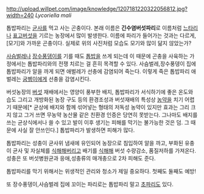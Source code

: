 http://upload.willpet.com/image/knowledge/1207181220322056812.jpg?width=240
''Lycoriella mali''

톱밥파리는 [[균사]]를 먹고 사는 곤충이다. 본래 이름은 '''긴수염버섯파리'''로 이름처럼 [[느타리]]나 [[표고버섯]]을 기르는 농장에서 많이 발생한다. 이름에 파리가 들어가는 것과는 다르게, [모기]와 가까운 곤충이다. 실제로 위의 사진처럼 모습도 모기와 많이 닮지 않았는가?

[[사슴벌레]]나 [[장수풍뎅이]]를 기를 때도 [[톱밥]]을 쓰게 되는데 이 때문에 곤충을 사육하는 가정에서는 톱밥파리와의 전쟁 치르는 걸 흔히 목격할 수 있다. 사슴벌레,장수풍뎅이 집에 톱밥파리가 알을 까게 되면 애벌레가 선충에 감염되어 죽는다. 이렇게 죽은 톱밥파리 애벌레는 [[굼벵이]]에게 선충을 감염시킨다.

버섯농장의 [[버섯]] 재배에서는 영양이 풍부한 배지, 톱밥파리가 서식하기에 좋은 온도와 습도 그리고 개방화된 농장 구도 등의 환경조성과 버섯재배의 특성상 [[농약]]을 치기 어렵기 때문에[* 균상에 배지와 함께 섞어넣는 형태의 저독성 농약이 있지만 효과는 그리 크지 않고 그거 쓰면 무농약 농산물 같은 친환경 인증은 당연히 못받는다. 그나마도 배지를 쓰는 균상식에서나 쓸 수 있고 발이 이후 생기는 피해를 막기는 불가능한 것은 덤. 그 때문에 사실 잘 안쓰인다.] 톱밥파리가 발생하면 피해가 많다.

톱밥파리는 성충이 균사위 냄새에 유인되어 농장으로 침입하여 알을 까고, 부화된 유충이 균사 및 자실체를 [[식해]]해버리고 배기를 [[식해]]해 버섯 수량감소, 품질저하를 가져온다. 성충은 또 버섯병원균과 응애,성충류의 매개충으로 2차 피해도 준다.

톱밥파리를 막기 위해서는 위생적인 관리와 청소가 제일 중요하다. 첫째도 둘째도 예방!

또 장수풍뎅이,사슴벌레 집에 꼬이는 파리로는 톱밥파리 말고 [[초파리]]도 있다.
